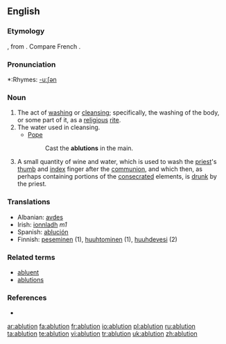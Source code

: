 ==English==

===Etymology===
{{L.}} {{term|ablutio}}, from {{term|abluo|abluō|wash away}}.  Compare French {{term|ablution|lang=fr}}.

===Pronunciation===
*:Rhymes: [[Rhymes:English:-uːʃən|-uːʃən]]
{{rfap}}

===Noun===
{{en-noun}}

# The act of [[washing]] or [[cleansing]]; specifically, the washing of the body, or some part of it, as a [[religious]] [[rite]].
# The water used in cleansing.
#*[[Pope]]
#*:Cast the '''ablutions''' in the main.
# {{context|Roman Catholic Church}} A small quantity of wine and water, which is used to wash the [[priest]]'s [[thumb]] and [[index]] finger after the [[communion]], and which then, as perhaps containing portions of the [[consecrated]] elements, is [[drunk]] by the priest.

===Translations===
{{rfc-trans}}
*Albanian: [[avdes]]
*Irish: [[ionnladh]] ''m1''
*Spanish: [[ablución]]
*Finnish: [[peseminen]] (1), [[huuhtominen]] (1), [[huuhdevesi]] (2)

===Related terms===
* [[abluent]]
* [[ablutions]]

===References===
*{{R:1913}}

[[ar:ablution]]
[[fa:ablution]]
[[fr:ablution]]
[[io:ablution]]
[[pl:ablution]]
[[ru:ablution]]
[[ta:ablution]]
[[te:ablution]]
[[vi:ablution]]
[[tr:ablution]]
[[uk:ablution]]
[[zh:ablution]]